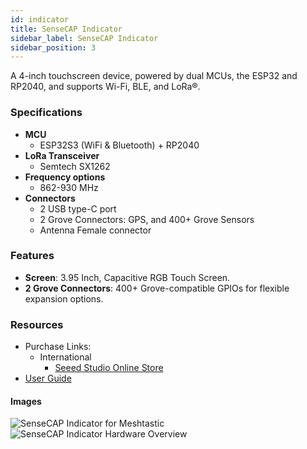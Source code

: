 ```yaml
---
id: indicator
title: SenseCAP Indicator
sidebar_label: SenseCAP Indicator
sidebar_position: 3
---
```


A 4-inch touchscreen device, powered by dual MCUs, the ESP32 and RP2040, and supports Wi-Fi, BLE, and LoRa®.



### Specifications

- **MCU**
  - ESP32S3 (WiFi & Bluetooth) + RP2040
- **LoRa Transceiver**
  - Semtech SX1262
- **Frequency options**
  - 862-930 MHz
- **Connectors**
  - 2 USB type-C port
  - 2 Grove Connectors: GPS, and 400+ Grove Sensors
  - Antenna Female connector

### Features

- **Screen**: 3.95 Inch, Capacitive RGB Touch Screen.
- **2 Grove Connectors**: 400+ Grove-compatible GPIOs for flexible expansion options.


### Resources

- Purchase Links:
  - International
    - [Seeed Studio Online Store](https://www.seeedstudio.com/SenseCAP-Indicator-D1L-for-Meshtastic-p-6304.html)
- [User Guide](https://wiki.seeedstudio.com/sensecap_indicator_meshtastic/)

#### Images

![SenseCAP Indicator for Meshtastic](/img/hardware/seeed/indicator.webp)
![SenseCAP Indicator Hardware Overview](/img/hardware/seeed/indicator-hardware.webp)
